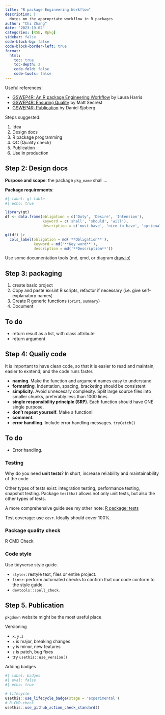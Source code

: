 ```yaml
---
title: "R package Engineering Workflow"
description: |
  Notes on the appropriate workflow in R packages
author: "Chi Zhang"
date: "2023-10-02"
categories: [RSE, Rpkg]
sidebar: false
code-block-bg: false
code-block-border-left: true
format: 
  html:
    toc: true
    toc-depth: 2
    code-fold: false
    code-tools: false
---
```


Useful references: 

* [GSWEP4R: An R package Engineering Workflow](https://openpharma.github.io/workshop-r-swe-sf/slides/03_workflow.html#/title-slide) by Laura Harris
* [GSWEP4R: Ensuring Quality](https://openpharma.github.io/workshop-r-swe-sf/slides/04_quality.html#/title-slide) by Matt Secrest
* [GSWEP4R: Publication](https://openpharma.github.io/workshop-r-swe-sf/slides/06_publication.html#/title-slide) by Daniel Sjoberg


Steps suggested:

1. Idea
2. Design docs
3. R package programming
4. QC (Quality check)
5. Publication
6. Use in production 

## Step 2: Design docs

**Purpose and scope**: the package `pkg_name` shall ...

**Package requirements**: 


```r
#| label: gt-table
#| echo: true

library(gt)
df <- data.frame(obligation = c('Duty', 'Desire', 'Intension'), 
                 keyword = c('shall', 'should', 'will'), 
                 description = c('must have', 'nice to have', 'optional'))

gt(df) |> 
  cols_label(obligation = md('**Obligation**'), 
             keyword = md('**Key word**'), 
             description = md('**Description**'))
```
Use some documentation tools (md, qmd, or diagram [draw.io](https://app.diagrams.net))


## Step 3: packaging 

1. create basic project
2. Copy and paste exisint R scripts, refactor if necessary (i.e. give self-explanatory names)
3. Create R generic functions (`print`, `summary`)
4. Document



::: {.callout-note}

## To do

* return result as a list, with class attribute
* return argument

:::


## Step 4: Qualiy code 

It is important to have clean code, so that it is easier to read and maintain; easier to exntend; and the code runs faster.

* **naming**. Make the function and argument names easy to understand
* **formatting**. Indentation, spacing, bracketing should be consistent
* **simplicity**. Avoid unnecesary complexity. Split large source files into smaller chunks, preferably less than 1000 lines.
* **single responsibility principle (SRP)**. Each function should have ONE single purpose.
* **don't repeat yourself**. Make a function!
* **comment**.
* **error handling**. Include error handling messages. `tryCatch()`


::: {.callout-note}

## To do

* Error handling.

:::


### Testing

Why do you need **unit tests**? In short, increase reliability and maintainability of the code. 

Other types of tests exist: integration testing, performance testing, snapshot testing. Package `testthat` allows not only unit tests, but also the other types of tests. 

::: {.callout-note}

A more comprehensive guide see my other note: [R package: tests](r_pkg_tests.qmd)

:::

Test coverage: use `covr`. Ideally should cover 100%.



### Package quality check 


R CMD Check


### Code style

Use tidyverse style guide.

* `styler`: restyle text, files or entire project.
* `lintr`: perform automated checks to confirm that our code conform to the style guide.
* `devtools::spell_check`.




## Step 5. Publication

`pkgdown` website might be the most useful place.

Versioning 

* `x.y.z`
* `x` is major, breaking changes
* `y` is minor, new features
* `z` is patch, bug fixes
* try `usethis::use_version()`



Adding badges

```r
#| label: badges
#| eval: false
#| echo: true

# lifecycle
usethis::use_lifecycle_badge(stage = 'experimental')
# R-CMD-check 
usethis::use_github_action_check_standard()
```




